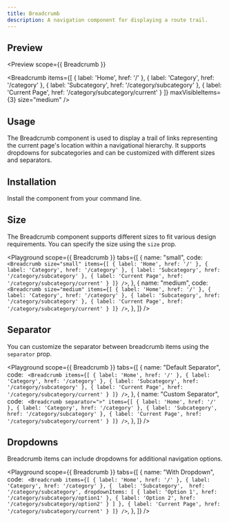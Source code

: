 ```yaml
---
title: Breadcrumb
description: A navigation component for displaying a route trail.
---
```


## Preview

<Preview
  scope={{ Breadcrumb }}
>
  <Breadcrumb
    items={[
      { label: 'Home', href: '/' },
      { label: 'Category', href: '/category' },
      { label: 'Subcategory', href: '/category/subcategory' },
      { label: 'Current Page', href: '/category/subcategory/current' }
    ]}
    maxVisibleItems={3}
    size="medium"
  />
</Preview>

## Usage

The Breadcrumb component is used to display a trail of links representing the current page's location within a navigational hierarchy. It supports dropdowns for subcategories and can be customized with different sizes and separators.

## Installation

Install the component from your command line.

<LiveProvider>
    <LiveEditor code={`npm install @raystack/apsara`} border language="shell"/>
</LiveProvider>

## Size

The Breadcrumb component supports different sizes to fit various design requirements. You can specify the size using the `size` prop.

<Playground
    scope={{ Breadcrumb }}
    tabs={[
        {
            name: "small",
            code: 
`<Breadcrumb
  size="small"
  items={[
    { label: 'Home', href: '/' },
    { label: 'Category', href: '/category' },
    { label: 'Subcategory', href: '/category/subcategory' },
    { label: 'Current Page', href: '/category/subcategory/current' }
  ]}
/>`,
        },
        {
            name: "medium",
            code: `
<Breadcrumb
  size="medium"
  items={[
    { label: 'Home', href: '/' },
    { label: 'Category', href: '/category' },
    { label: 'Subcategory', href: '/category/subcategory' },
    { label: 'Current Page', href: '/category/subcategory/current' }
  ]}
/>`,
        },
    ]}
/>

## Separator

You can customize the separator between breadcrumb items using the `separator` prop.

<Playground
    scope={{ Breadcrumb }}
    tabs={[
        {
            name: "Default Separator",
            code: `
<Breadcrumb
  items={[
    { label: 'Home', href: '/' },
    { label: 'Category', href: '/category' },
    { label: 'Subcategory', href: '/category/subcategory' },
    { label: 'Current Page', href: '/category/subcategory/current' }
  ]}
/>`,
        },
        {
            name: "Custom Separator",
            code: `
<Breadcrumb
  separator=">"
  items={[
    { label: 'Home', href: '/' },
    { label: 'Category', href: '/category' },
    { label: 'Subcategory', href: '/category/subcategory' },
    { label: 'Current Page', href: '/category/subcategory/current' }
  ]}
/>`,
        },
    ]}
/>

## Dropdowns

Breadcrumb items can include dropdowns for additional navigation options.

<Playground
    scope={{ Breadcrumb }}
    tabs={[
        {
            name: "With Dropdown",
            code: `
<Breadcrumb
  items={[
    { label: 'Home', href: '/' },
    { label: 'Category', href: '/category' },
    { 
      label: 'Subcategory', 
      href: '/category/subcategory',
      dropdownItems: [
        { label: 'Option 1', href: '/category/subcategory/option1' },
        { label: 'Option 2', href: '/category/subcategory/option2' }
      ]
    },
    { label: 'Current Page', href: '/category/subcategory/current' }
  ]}
/>`,
        },
    ]}
/>
